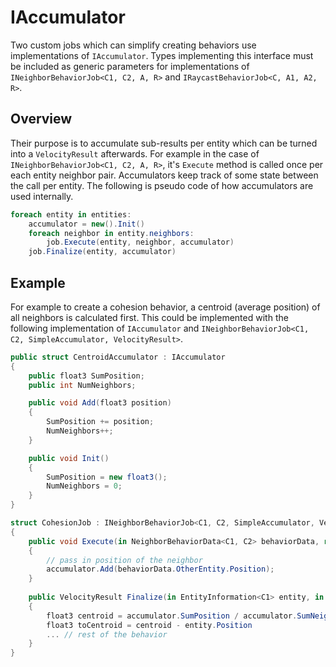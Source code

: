 # IAccumulator

Two custom jobs which can simplify creating behaviors use implementations of `IAccumulator`. Types implementing this interface must be included as generic parameters for implementations of `INeighborBehaviorJob<C1, C2, A, R>` and `IRaycastBehaviorJob<C, A1, A2, R>`. 

## Overview

Their purpose is to accumulate sub-results per entity which can be turned into a `VelocityResult` afterwards. For example in the case of `INeighborBehaviorJob<C1, C2, A, R>`, it's `Execute` method is called once per each entity neighbor pair. Accumulators keep track of some state between the call per entity. The following is pseudo code of how accumulators are used internally.

```csharp title="pseudo code illustrating how accumulators are used"
foreach entity in entities:
    accumulator = new().Init()
    foreach neighbor in entity.neighbors:
        job.Execute(entity, neighbor, accumulator)
    job.Finalize(entity, accumulator)
```

## Example 

For example to create a cohesion behavior, a centroid (average position) of all neighbors is calculated first. This could be implemented with the following implementation of `IAccumulator` and `INeighborBehaviorJob<C1, C2, SimpleAccumulator, VelocityResult>`.

```csharp title="calculating a centroid"
public struct CentroidAccumulator : IAccumulator
{
    public float3 SumPosition;
    public int NumNeighbors;

    public void Add(float3 position)
    {
        SumPosition += position;
        NumNeighbors++;
    }

    public void Init()
    {
        SumPosition = new float3();
        NumNeighbors = 0;
    }
}

struct CohesionJob : INeighborBehaviorJob<C1, C2, SimpleAccumulator, VelocityResult>
{
    public void Execute(in NeighborBehaviorData<C1, C2> behaviorData, ref CentroidAccumulator accumulator)
    {
        // pass in position of the neighbor
        accumulator.Add(behaviorData.OtherEntity.Position);
    }
    
    public VelocityResult Finalize(in EntityInformation<C1> entity, in CentroidAccumulator accumulator)
    {
        float3 centroid = accumulator.SumPosition / accumulator.SumNeighbors;
        float3 toCentroid = centroid - entity.Position 
        ... // rest of the behavior
    }
}
```